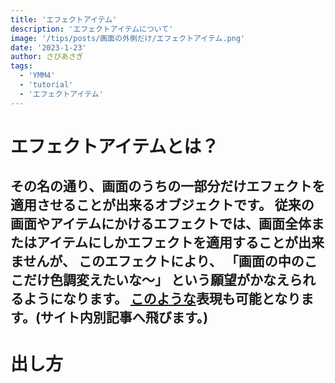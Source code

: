 ```yaml
---
title: 'エフェクトアイテム'
description: 'エフェクトアイテムについて'
image: '/tips/posts/画面の外側だけ/エフェクトアイテム.png'
date: '2023-1-23'
author: さびあさぎ
tags:
  - 'YMM4'
  - 'tutorial'
  - 'エフェクトアイテム'
---
```


# エフェクトアイテムとは？
その名の通り、画面のうちの一部分だけエフェクトを適用させることが出来るオブジェクトです。  従来の画面やアイテムにかけるエフェクトでは、画面全体またはアイテムにしかエフェクトを適用することが出来ませんが、
このエフェクトにより、 **「画面の中のここだけ色調変えたいな～」** という願望がかなえられるようになります。
[このような](https://ymm4-info.vercel.app/tips/posts/Syuhenboke/)表現も可能となります。(サイト内別記事へ飛びます。)
---
# 出し方
